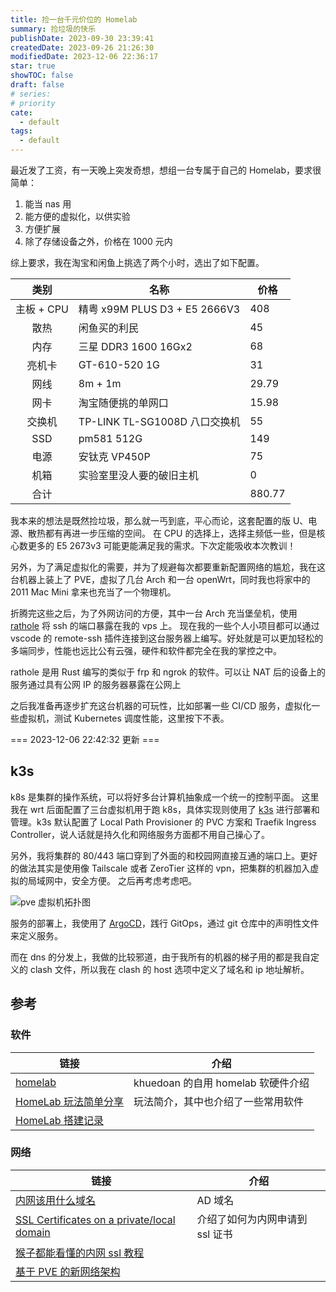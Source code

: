 ```yaml
---
title: 捡一台千元价位的 Homelab
summary: 捡垃圾的快乐
publishDate: 2023-09-30 23:39:41
createdDate: 2023-09-26 21:26:30
modifiedDate: 2023-12-06 22:36:17
star: true
showTOC: false
draft: false
# series:
# priority
cate:
  - default
tags:
  - default
---
```


最近发了工资，有一天晚上突发奇想，想组一台专属于自己的 Homelab，要求很简单：

1. 能当 nas 用
2. 能方便的虚拟化，以供实验
3. 方便扩展
4. 除了存储设备之外，价格在 1000 元内

综上要求，我在淘宝和闲鱼上挑选了两个小时，选出了如下配置。

|   类别   | 名称                          | 价格   |
| :------: | ----------------------------- | ------ |
| 主板 + CPU | 精粤 x99M PLUS D3 + E5 2666V3 | 408    |
|   散热   | 闲鱼买的利民                  | 45     |
|   内存   | 三星 DDR3 1600 16Gx2          | 68     |
|  亮机卡  | GT-610-520 1G                 | 31     |
|   网线   | 8m + 1m                       | 29.79  |
|   网卡   | 淘宝随便挑的单网口            | 15.98  |
|  交换机  | TP-LINK TL-SG1008D 八口交换机 | 55     |
|   SSD    | pm581 512G                    | 149    |
|   电源   | 安钛克 VP450P                 | 75     |
|   机箱   | 实验室里没人要的破旧主机      | 0      |
|   合计   |                               | 880.77 |

<Dialog reverse="true"> 后来发现在实验室里还有很多破旧配件（下次再来😂）</Dialog>

我本来的想法是既然捡垃圾，那么就一丐到底，平心而论，这套配置的版 U、电源、散热都有再进一步压缩的空间。
在 CPU 的选择上，选择主频低一些，但是核心数更多的 E5 2673v3 可能更能满足我的需求。下次定能吸收本次教训！

另外，为了满足虚拟化的需要，并为了规避每次都要重新配置网络的尴尬，我在这台机器上装上了 PVE，虚拟了几台 Arch 和一台 openWrt，同时我也将家中的 2011 Mac Mini 拿来也充当了一个物理机。

折腾完这些之后，为了外网访问的方便，其中一台 Arch 充当堡垒机，使用 [rathole](https://github.com/rapiz1/rathole) 将 ssh 的端口暴露在我的 vps 上。
现在我的一些个人小项目都可以通过 vscode 的 remote-ssh 插件连接到这台服务器上编写。好处就是可以更加轻松的多端同步，性能也远比公有云强，硬件和软件都完全在我的掌控之中。

<Admonition type="info">
  rathole 是用 Rust 编写的类似于 frp 和 ngrok 的软件。可以让 NAT
  后的设备上的服务通过具有公网 IP 的服务器暴露在公网上
</Admonition>

之后我准备再逐步扩充这台机器的可玩性，比如部署一些 CI/CD 服务，虚拟化一些虚拟机，测试 Kubernetes 调度性能，这里按下不表。

<div className="opacity-50 text-center w-full hidden">=== 2023-12-06 22:42:32 更新 ===</div>

<Dialog> 室友：能给我整一台吗，反正空着也是空着 </Dialog>
<Dialog reverse="true"> 为了安利室友也整一台垃圾玩玩，给他也虚拟了一台低资源的机器，他现在天天写点自己的小项目玩的不亦乐乎。（我也成了云服务商，一对一服务不要钱的那种😂） </Dialog>

## k3s

k8s 是集群的操作系统，可以将好多台计算机抽象成一个统一的控制平面。
这里我在 wrt 后面配置了三台虚拟机用于跑 k8s，具体实现则使用了 [k3s](https://k3s.io) 进行部署和管理。k3s 默认配置了 Local Path Provisioner 的 PVC 方案和 Traefik Ingress Controller，说人话就是持久化和网络服务方面都不用自己操心了。

另外，我将集群的 80/443 端口穿到了外面的和校园网直接互通的端口上。更好的做法其实是使用像 Tailscale 或者 ZeroTier 这样的 vpn，把集群的机器加入虚拟的局域网中，安全方便。
之后再考虑考虑吧。

![pve 虚拟机拓扑图](/image/2023-12-06-22-40-02.png)

服务的部署上，我使用了 [ArgoCD](https://argo-cd.readthedocs.io/)，践行 GitOps，通过 git 仓库中的声明性文件来定义服务。

而在 dns 的分发上，我做的比较邪道，由于我所有的机器的梯子用的都是我自定义的 clash 文件，所以我在 clash 的 host 选项中定义了域名和 ip 地址解析。

## 参考

### 软件

| 链接                                                                                           | 介绍                               |
| ---------------------------------------------------------------------------------------------- | ---------------------------------- |
| [homelab](https://github.com/khuedoan/homelab)                                                 | khuedoan 的自用 homelab 软硬件介绍 |
| [HomeLab 玩法简单分享](https://blog.stdioa.com/2021/09/homelab-share/index.html)               | 玩法简介，其中也介绍了一些常用软件 |
| [HomeLab 搭建记录](https://www.jungley.net/how-to-build-a-homelab-hardware-and-software-tips/) |                                    |

### 网络

| 链接                                                                                                                                      | 介绍                            |
| ----------------------------------------------------------------------------------------------------------------------------------------- | ------------------------------- |
| [内网该用什么域名](https://www.reddit.com/r/homelab/comments/vlmzc0/what_domain_name_do_you_use_for_your_homelab/)                        | AD 域名                         |
| [SSL Certificates on a private/local domain](https://www.reddit.com/r/homelab/comments/pkfbid/ssl_certificates_on_a_privatelocal_domain/) | 介绍了如何为内网申请到 ssl 证书 |
| [猴子都能看懂的内网 ssl 教程](https://notthebe.ee/blog/easy-ssl-in-homelab-dns01/)                                                        |                                 |
| [基于 PVE 的新网络架构](https://mozz.ie/posts/pve-based-home-network/)                                                                    |                                 |
